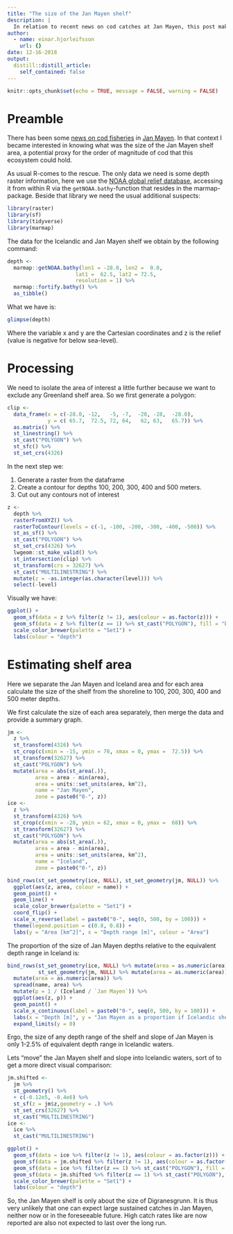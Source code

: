 ```yaml
---
title: "The size of the Jan Mayen shelf"
description: |
  In relation to recent news on cod catches at Jan Mayen, this post makes a comparison of the size of the Jan Mayen and Icelandic shelf.
author:
  - name: einar.hjorleifsson
    url: {}
date: 12-16-2018
output:
  distill::distill_article:
    self_contained: false
---
```


```r
knitr::opts_chunk$set(echo = TRUE, message = FALSE, warning = FALSE)
```

# Preamble

There has been some [news on cod fisheries](https://fiskeribladet.no/nyheter/?artikkel=63514&fbclid=IwAR0d1bLPF19JK6SvXMDhjsowAqt6Z3I-r_sGgmPResKeVga8VxvzK-nOskU) in [Jan Mayen](https://en.wikipedia.org/wiki/Jan_Mayen). In that context I became interested in knowing what was the size of the Jan Mayen shelf area, a potential proxy for the order of magnitude of cod that this ecosystem could hold.

As usual R-comes to the rescue. The only data we need is some depth raster information, here we use the [NOAA global relief database](https://www.ngdc.noaa.gov/mgg/global/global.html), accessing it from within R via the `getNOAA.bathy`-function that resides in the marmap-package. Beside that library we need the usual additional suspects:

```r
library(raster)
library(sf)
library(tidyverse)
library(marmap)
```

The data for the Icelandic and Jan Mayen shelf we obtain by the following command:

```r
depth <- 
  marmap::getNOAA.bathy(lon1 = -28.0, lon2 =  0.0,
                      lat1 =  62.5, lat2 = 72.5,
                      resolution = 1) %>% 
  marmap::fortify.bathy() %>% 
  as_tibble()
```

What we have is:

```r
glimpse(depth)
```

Where the variable x and y are the Cartesian coordinates and z is the relief (value is negative for below sea-level).

# Processing

We need to isolate the area of interest a little further because we want to exclude any Greenland shelf area. So we first generate a polygon:

```r
clip <- 
  data_frame(x = c(-28.0, -12,   -5, -7,  -20, -28,  -28.0),
             y = c( 65.7,  72.5, 72, 64,   62, 63,   65.7)) %>% 
  as.matrix() %>% 
  st_linestring() %>% 
  st_cast("POLYGON") %>% 
  st_sfc() %>% 
  st_set_crs(4326)
```

In the next step we:

1. Generate a raster from the dataframe
2. Create a contour for depths 100, 200, 300, 400 and 500 meters.
3. Cut out any contours not of interest

```r
z <- 
  depth %>% 
  rasterFromXYZ() %>% 
  rasterToContour(levels = c(-1, -100, -200, -300, -400, -500)) %>% 
  st_as_sf() %>% 
  st_cast("POLYGON") %>% 
  st_set_crs(4326) %>% 
  lwgeom::st_make_valid() %>% 
  st_intersection(clip) %>% 
  st_transform(crs = 32627) %>% 
  st_cast("MULTILINESTRING") %>% 
  mutate(z = -as.integer(as.character(level))) %>% 
  select(-level)
```

Visually we have:

```r
ggplot() +
  geom_sf(data = z %>% filter(z != 1), aes(colour = as.factor(z))) +
  geom_sf(data = z %>% filter(z == 1) %>% st_cast("POLYGON"), fill = "black") +
  scale_color_brewer(palette = "Set1") +
  labs(colour = "depth")
```

# Estimating shelf area

Here we separate the Jan Mayen and Iceland area and for each area calculate the size of the shelf from the shoreline to 100, 200, 300, 400 and 500 meter depths.

We first calculate the size of each area separately, then merge the data and provide a summary graph.

```r
jm <- 
  z %>% 
  st_transform(4326) %>% 
  st_crop(c(xmin = -15, ymin = 70, xmax = 0, ymax =  72.5)) %>% 
  st_transform(32627) %>% 
  st_cast("POLYGON") %>% 
  mutate(area = abs(st_area(.)),
         area = area - min(area),
         area = units::set_units(area, km^2),
         name = "Jan Mayen",
         zone = paste0("0-", z))
ice <-
  z %>% 
  st_transform(4326) %>% 
  st_crop(c(xmin = -28, ymin = 62, xmax = 0, ymax =  68)) %>% 
  st_transform(32627) %>% 
  st_cast("POLYGON") %>% 
  mutate(area = abs(st_area(.)),
         area = area - min(area),
         area = units::set_units(area, km^2),
         name = "Iceland",
         zone = paste0("0-", z))

bind_rows(st_set_geometry(ice, NULL), st_set_geometry(jm, NULL)) %>% 
  ggplot(aes(z, area, colour = name)) +
  geom_point() +
  geom_line() +
  scale_color_brewer(palette = "Set1") +
  coord_flip() +
  scale_x_reverse(label = paste0("0-", seq(0, 500, by = 100))) +
  theme(legend.position = c(0.8, 0.8)) +
  labs(y = "Area [km^2]", x = "Depth range [m]", colour = "Area")
```

The proportion of the size of Jan Mayen depths relative to the equivalent depth range in Iceland is:

```r
bind_rows(st_set_geometry(ice, NULL) %>% mutate(area = as.numeric(area)),
          st_set_geometry(jm, NULL) %>% mutate(area = as.numeric(area))) %>% 
  mutate(area = as.numeric(area)) %>% 
  spread(name, area) %>% 
  mutate(p = 1 / (Iceland / `Jan Mayen`)) %>% 
  ggplot(aes(z, p)) +
  geom_point() +
  scale_x_continuous(label = paste0("0-", seq(0, 500, by = 100))) +
  labs(x = "Depth [m]", y = "Jan Mayen as a proportion if Icelandic shelf") +
  expand_limits(y = 0)
```

Ergo, the size of any depth range of the shelf and slope of Jan Mayen is only 1-2.5% of equivalent depth range in Icelandic waters.

Lets "move" the Jan Mayen shelf and slope into Icelandic waters, sort of to get a more direct visual comparison:

```r
jm.shifted <-
  jm %>% 
  st_geometry() %>% 
  + c(-0.12e5, -0.4e6) %>% 
  st_sf(z = jm$z,geometry = .) %>% 
  st_set_crs(32627) %>% 
  st_cast("MULTILINESTRING")
ice <-
  ice %>%
  st_cast("MULTILINESTRING")

ggplot() +
  geom_sf(data = ice %>% filter(z != 1), aes(colour = as.factor(z))) +
  geom_sf(data = jm.shifted %>% filter(z != 1), aes(colour = as.factor(z))) +
  geom_sf(data = ice %>% filter(z == 1) %>% st_cast("POLYGON"), fill = "black") +
  geom_sf(data = jm.shifted %>% filter(z == 1) %>% st_cast("POLYGON"), fill = "black") +
  scale_color_brewer(palette = "Set1") +
  labs(colour = "depth")
```

So, the Jan Mayen shelf is only about the size of Digranesgrunn. It is thus very unlikely that one can expect large sustained catches in Jan Mayen, neither now or in the foreseeable future. High catch rates like are now reported are also not expected to last over the long run.

